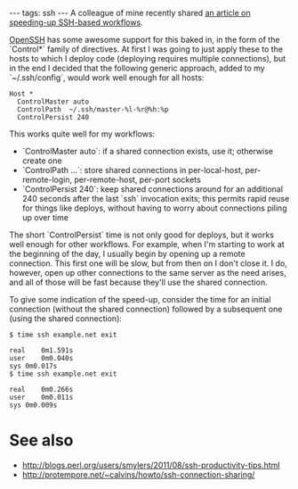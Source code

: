 ---
tags: ssh
---
A colleague of mine recently shared [http://blogs.perl.org/users/smylers/2011/08/ssh-productivity-tips.html an article on speeding-up SSH-based workflows].

[[OpenSSH]] has some awesome support for this baked in, in the form of the `Control*` family of directives. At first I was going to just apply these to the hosts to which I deploy code (deploying requires multiple connections), but in the end I decided that the following generic approach, added to my `~/.ssh/config`, would work well enough for all hosts:

<pre>Host *
  ControlMaster auto
  ControlPath  ~/.ssh/master-%l-%r@%h:%p
  ControlPersist 240</pre>

This works quite well for my workflows:

* `ControlMaster auto`: if a shared connection exists, use it; otherwise create one
* `ControlPath ...`: store shared connections in per-local-host, per-remote-login, per-remote-host, per-port sockets
* `ControlPersist 240`: keep shared connections around for an additional 240 seconds after the last `ssh` invocation exits; this permits rapid reuse for things like deploys, without having to worry about connections piling up over time

The short `ControlPersist` time is not only good for deploys, but it works well enough for other workflows. For example, when I'm starting to work at the beginning of the day, I usually begin by opening up a remote connection. This first one will be slow, but from then on I don't close it. I do, however, open up other connections to the same server as the need arises, and all of those will be fast because they'll use the shared connection.

To give some indication of the speed-up, consider the time for an initial connection (without the shared connection) followed by a subsequent one (using the shared connection):

<pre lang="shell">$ time ssh example.net exit

real	0m1.591s
user	0m0.040s
sys	0m0.017s
$ time ssh example.net exit

real	0m0.266s
user	0m0.011s
sys	0m0.009s</pre>

= See also =

* http://blogs.perl.org/users/smylers/2011/08/ssh-productivity-tips.html
* http://protempore.net/~calvins/howto/ssh-connection-sharing/
